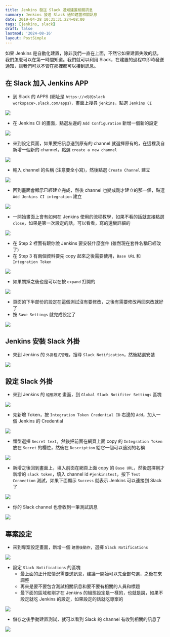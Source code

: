 ```yaml
---
title: Jenkins 發送 Slack 通知建置相關訊息
summary: Jenkins 發送 Slack 通知建置相關訊息
date: 2019-04-28 10:31:31.224+08:00
tags: [jenkins, slack]
draft: false
lastmod: '2024-08-16'
layout: PostSimple
---
```


如果 Jenkins 是自動化建置，除非我們一直在上面，不然它如果建置失敗的話，我們怎麼可以在第一時間知道。我們就可以利用 Slack，在建置的過程中即時發送通知，讓我們可以不管在那裡都可以接到訊息。

## 在 Slack 加入 Jenkins APP

- 到 Slack 的 APPS (網址是 `https://<你的slack workspace>.slack.com/apps`)，畫面上搜尋 `jenkins`，點選 `Jenkins CI`

![](/static/images/404.webp)

- 在 Jenkins CI 的畫面，點選左邊的 `Add Configuration` 新增一個新的設定

![](/static/images/404.webp)

- 來到設定頁面，如果要把訊息送到原有的 channel 就選擇原有的，在這裡我自新增一個新的 channel，點選 `create a new channel`

![](/static/images/404.webp)

- 輸入 channel 的名稱 (注意要全小寫)，然後點選 `Create Channel` 建立

![](/static/images/404.webp)

- 回到畫面會顯示已經建立完成，然後 channel 也變成剛才建立的那一個，點選 `Add Jenkins CI integration` 建立

![](/static/images/404.webp)

- 一開始畫面上會有如何在 Jenkins 使用的流程教學，如果不看的話就直接點選 `close`，如果是第一次設定的話，可以看看，寫的還蠻詳細的

![](/static/images/404.webp)

- 在 Step 2 裡面有跟你說 Jenkins 要安裝什麼套件 (雖然現在套件名稱已經改了)
- 在 Step 3 有兩個資料要先 copy 起來之後需要使用，`Base URL` 和 `Integration Token`

![](/static/images/404.webp)

- 如果關掉之後也是可以在按 `expand` 打開的

![](/static/images/404.webp)

- 頁面的下半部份的設定在這個測試沒有要修改，之後有需要修改再回來改就好了
- 按 `Save Settings` 就完成設定了

![](/static/images/404.webp)

## Jenkins 安裝 Slack 外掛

- 來到 Jenkins 的 `外掛程式管理`，搜尋 `Slack Notification`，然後點選安裝

![](/static/images/404.webp)

## 設定 Slack 外掛

- 來到 Jenkins 的 `組態設定` 畫面，到 `Global Slack Notifiter Settings` 區塊

![](/static/images/404.webp)

- 先新增 Token，按 `Integration Token Credential ID` 右邊的 `Add`，加入一個 Jenkins 的 Credential

![](/static/images/404.webp)

- 類型選擇 `Secret text`，然後把前面在網頁上面 copy 的 `Integration Token` 放在 `Secret` 的欄位，然後在 `Description` 給它一個可以適別的名稱

![](/static/images/404.webp)

- 新增之後回到畫面上，填入前面在網頁上面 copy 的 `Base URL`，然後選擇剛才新增的 `slack token`，填入 channel id `#jenkinstest`，按下 `Test Connection` 測試，如果下面顯示 `Success` 就表示 Jenkins 可以連接到 Slack 了

![](/static/images/404.webp)

- 你的 Slack channel 也會收到一筆測試訊息

![](/static/images/404.webp)

## 專案設定

- 來到專案設定畫面，新增一個 `建置後動作`，選擇 `Slack Notifications`

![](/static/images/404.webp)

- 設定 `Slack Notifications` 的區塊
  - 最上面的正什麼情況需要送訊息，建議一開始可以先全部勾選，之後在來調整
  - 再來是要不要包含測試相關訊息和要不要有相關的人員和標題
  - 最下面的區域和剛才在 Jenkins 的組態設定是一樣的，也就是說，如果不設定就吃 Jenkins 的設定，如果設定的話就吃專案的

![](/static/images/404.webp)

- 儲存之後手動建置測試，就可以看到 Slack 的 channel 有收到相關的訊息了

![](/static/images/404.webp)
